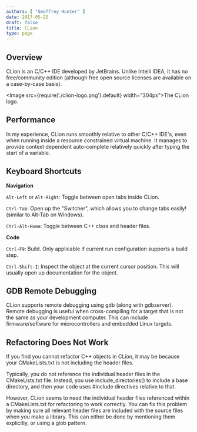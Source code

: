 ```yaml
---
authors: [ "Geoffrey Hunter" ]
date: 2017-05-25
draft: false
title: CLion
type: page
---
```


## Overview

CLion is an C/C++ IDE developed by JetBrains. Unlike Intelli IDEA, it has no free/community edition (although free open source licenses are available on a case-by-case basis).

<Image src={require('./clion-logo.png').default} width="304px">The CLion logo.</Image>

## Performance

In my experience, CLion runs smoothly relative to other C/C++ IDE's, even when running inside a resource constrained virtual machine. It manages to provide context dependent auto-complete relatively quickly after typing the start of a variable.

## Keyboard Shortcuts

**Navigation**

`Alt-Left` or `Alt-Right`: Toggle between open tabs inside CLion.

`Ctrl-Tab`: Open up the "Switcher", which allows you to change tabs easily! (similar to Alt-Tab on Windows).

`Ctrl-Alt-Home`: Toggle between C++ class and header files.

**Code**

`Ctrl-F9`: Build. Only applicable if current run configuration supports a build step.

`Ctrl-Shift-I`: Inspect the object at the current cursor position. This will usually open up documentation for the object.

## GDB Remote Debugging

CLion supports remote debugging using gdb (along with gdbserver). Remote debugging is useful when cross-compiling for a target that is not the same as your development computer. This can include firmware/software for microcontrollers and embedded Linux targets.

## Refactoring Does Not Work

If you find you cannot refactor C++ objects in CLion, it may be because your CMakeLists.txt is not including the header files.

Typically, you do not reference the individual header files in the CMakeLists.txt file. Instead, you use include_directories() to include a base directory, and then your code uses #include directives relative to that.

However, CLion seems to need the individual header files referenced within a CMakeLists.txt for refactoring to work correctly. You can fix this problem by making sure all relevant header files are included with the source files when you make a library. This can either be done by mentioning them explicitly, or using a glob pattern.
